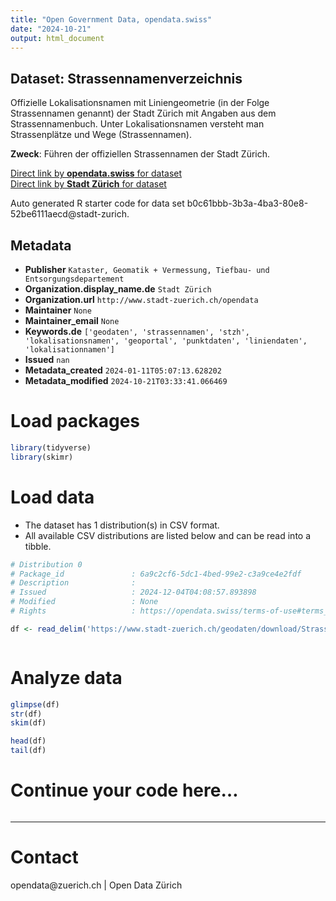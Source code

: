 ```yaml
---
title: "Open Government Data, opendata.swiss"
date: "2024-10-21"
output: html_document
---
```


## Dataset: Strassennamenverzeichnis

Offizielle Lokalisationsnamen mit Liniengeometrie (in der Folge Strassennamen genannt) der Stadt Zürich mit Angaben aus dem Strassennamenbuch. Unter Lokalisationsnamen versteht man Strassenplätze und Wege (Strassennamen).

**Zweck**: Führen der offiziellen Strassennamen der Stadt Zürich.

[Direct link by **opendata.swiss** for dataset](https://opendata.swiss/de/dataset/strassennamenverzeichnis1)<br>
[Direct link by **Stadt Zürich** for dataset](https://data.stadt-zuerich.ch/dataset/geo_strassennamenverzeichnis)

Auto generated R starter code for data set b0c61bbb-3b3a-4ba3-80e8-52be6111aecd@stadt-zurich.

## Metadata

- **Publisher** `Kataster, Geomatik + Vermessung, Tiefbau- und Entsorgungsdepartement`
- **Organization.display_name.de** `Stadt Zürich`
- **Organization.url** `http://www.stadt-zuerich.ch/opendata`
- **Maintainer** `None`
- **Maintainer_email** `None`
- **Keywords.de** `['geodaten', 'strassennamen', 'stzh', 'lokalisationsnamen', 'geoportal', 'punktdaten', 'liniendaten', 'lokalisationnamen']`
- **Issued** `nan`
- **Metadata_created** `2024-01-11T05:07:13.628202`
- **Metadata_modified** `2024-10-21T03:33:41.066469`


# Load packages

```r

library(tidyverse)
library(skimr)

```

# Load data

-   The dataset has 1 distribution(s) in CSV format.
-   All available CSV distributions are listed below and can be read into a tibble.

```r

# Distribution 0
# Package_id               : 6a9c2cf6-5dc1-4bed-99e2-c3a9ce4e2fdf
# Description              : 
# Issued                   : 2024-12-04T04:08:57.893898
# Modified                 : None
# Rights                   : https://opendata.swiss/terms-of-use#terms_open

df <- read_delim('https://www.stadt-zuerich.ch/geodaten/download/Strassennamenverzeichnis?format=10008')



```

# Analyze data

```r

glimpse(df)
str(df)
skim(df)

head(df)
tail(df)

```

# Continue your code here...

```r

```

------------------------------------------------------------------------

# Contact

opendata@zuerich.ch | Open Data Zürich
